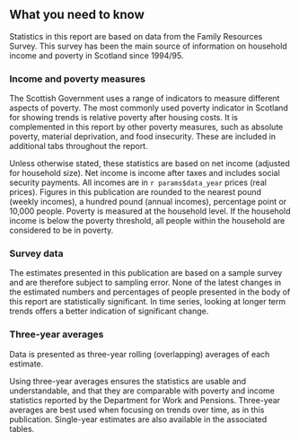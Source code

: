 ## What you need to know

Statistics in this report are based on data from the Family Resources Survey. This survey has been the main source of information on household income and poverty in Scotland since 1994/95.

### Income and poverty measures

The Scottish Government uses a range of indicators to measure different aspects of poverty. The most commonly used poverty indicator in Scotland for showing trends is relative poverty after housing costs. It is complemented in this report by other poverty measures, such as absolute poverty, material deprivation, and food insecurity. These are included in additional tabs throughout the report.

Unless otherwise stated, these statistics are based on net income (adjusted for household size). Net income is income after taxes and includes social security payments. All incomes are in `r params$data_year` prices (real prices). Figures in this publication are rounded to the nearest pound (weekly incomes), a hundred pound (annual incomes), percentage point or 10,000 people. Poverty is measured at the household level. If the household income is below the poverty threshold, all people within the household are considered to be in poverty.

### Survey data

The estimates presented in this publication are based on a sample survey and are therefore subject to sampling error. None of the latest changes in the estimated numbers and percentages of people presented in the body of this report are statistically significant. In time series, looking at longer term trends offers a better indication of significant change.

### Three-year averages

Data is presented as three-year rolling (overlapping) averages of each estimate.

Using three-year averages ensures the statistics are usable and understandable, and that they are comparable with poverty and income statistics reported by the Department for Work and Pensions. Three-year averages are best used when focusing on trends over time, as in this publication. Single-year estimates are also available in the associated tables.
